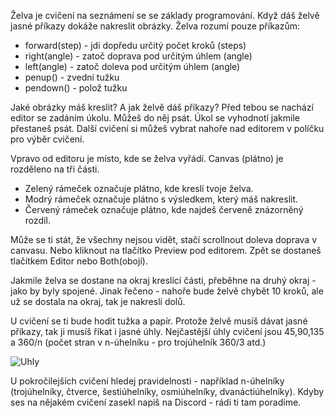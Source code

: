 
Želva je cvičení na seznámení se se základy programování. Když dáš želvě jasné příkazy dokáže nakreslit obrázky. Želva rozumí pouze příkazům:

-   forward(step) - jdi dopředu určitý počet kroků (steps)
-   right(angle) - zatoč doprava pod určitým úhlem (angle)
-   left(angle) - zatoč doleva pod určitým úhlem (angle)
-   penup() - zvedni tužku
-   pendown() - polož tužku

Jaké obrázky máš kreslit? A jak želvě dáš příkazy? Před tebou se nachází editor se zadáním úkolu. Můžeš do něj psát. Úkol se vyhodnotí jakmile přestaneš psát. Další cvičení si můžeš vybrat nahoře nad editorem v políčku pro výběr cvičení.

Vpravo od editoru je místo, kde se želva vyřádí. Canvas (plátno) je rozděleno na tři části.

-   Zelený rámeček označuje plátno, kde kreslí tvoje želva.
-   Modrý rámeček označuje plátno s výsledkem, který máš nakreslit.
-   Červený rámeček označuje plátno, kde najdeš červeně znázorněný rozdíl.

Může se ti stát, že všechny nejsou vidět, stačí scrollnout doleva doprava v canvasu. Nebo kliknout na tlačítko Preview pod editorem. Zpět se dostaneš tlačítkem Editor nebo Both(obojí).

Jakmile želva se dostane na okraj kreslící části, přeběhne na druhý okraj - jako by byly spojené. Jinak řečeno - nahoře bude želvě chybět 10 kroků, ale už se dostala na okraj, tak je nakreslí dolů.

U cvičení se ti bude hodit tužka a papír. Protože želvě musíš dávat jasné příkazy, tak ji musíš říkat i jasné úhly. Nejčastější úhly cvičení jsou 45,90,135 a 360/n (počet stran v n-úhelníku - pro trojúhelník 360/3 atd.)

![Uhly](/images/angles.png "Vizualizace úhlů v kruhu")

U pokročilejších cvičení hledej pravidelnosti - například n-úhelníky (trojúhelníky, čtverce, šestiúhelníky, osmiúhelníky, dvanáctiúhelníky). Kdyby ses na nějakém cvičení zasekl napiš na Discord - rádi ti tam poradíme.

